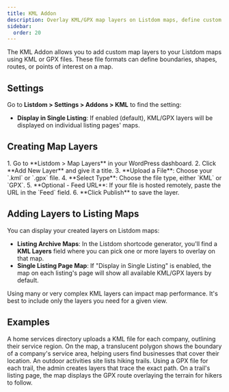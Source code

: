 ```yaml
---
title: KML Addon
description: Overlay KML/GPX map layers on Listdom maps, define custom map regions and paths for your directory.
sidebar:
  order: 20
---
```


The KML Addon <Badge text="Pro" /> allows you to add custom map layers to your Listdom maps using KML or GPX files. These file formats can define boundaries, shapes, routes, or points of interest on a map.

## Settings
Go to **Listdom > Settings > Addons > KML** to find the setting:
- **Display in Single Listing**: If enabled (default), KML/GPX layers will be displayed on individual listing pages' maps.

## Creating Map Layers
<Steps>
1. Go to **Listdom > Map Layers** in your WordPress dashboard.
2. Click **Add New Layer** and give it a title.
3. **Upload a File**: Choose your `.kml` or `.gpx` file.
4. **Select Type**: Choose the file type, either `KML` or `GPX`.
5. **Optional - Feed URL**: If your file is hosted remotely, paste the URL in the `Feed` field.
6. **Click Publish** to save the layer.
</Steps>

## Adding Layers to Listing Maps
You can display your created layers on Listdom maps:
- **Listing Archive Maps**: In the Listdom shortcode generator, you'll find a **KML Layers** field where you can pick one or more layers to overlay on that map.
- **Single Listing Page Map**: If "Display in Single Listing" is enabled, the map on each listing's page will show all available KML/GPX layers by default.

<Aside type="caution">
Using many or very complex KML layers can impact map performance. It's best to include only the layers you need for a given view.
</Aside>

## Examples
<CardGrid>
  <Card title="Service Area Overlay">
    A home services directory uploads a KML file for each company, outlining their service region. On the map, a translucent polygon shows the boundary of a company's service area, helping users find businesses that cover their location.
  </Card>
  <Card title="Trail Maps on Listings">
    An outdoor activities site lists hiking trails. Using a GPX file for each trail, the admin creates layers that trace the exact path. On a trail's listing page, the map displays the GPX route overlaying the terrain for hikers to follow.
  </Card>
</CardGrid>